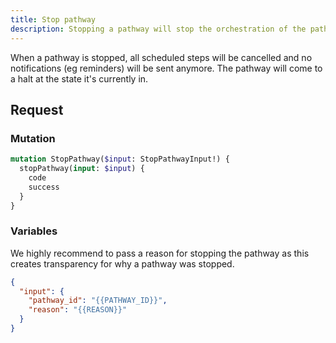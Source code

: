 ```yaml
---
title: Stop pathway
description: Stopping a pathway will stop the orchestration of the pathway
---
```


When a pathway is stopped, all scheduled steps will be cancelled and no notifications (eg reminders) will be sent anymore. The pathway will come to a halt at the state it's currently in.

## Request

### Mutation

```graphql
mutation StopPathway($input: StopPathwayInput!) {
  stopPathway(input: $input) {
    code
    success
  }
}
```

### Variables

We highly recommend to pass a reason for stopping the pathway as this creates transparency for why a pathway was stopped.

```json
{
  "input": {
    "pathway_id": "{{PATHWAY_ID}}",
    "reason": "{{REASON}}"
  }
}
```
